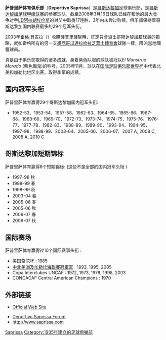 {{noteTA|G1=football
}}
{{Football club infobox
| clubname   = 薩普里沙
| image      = [[File:CD_Saprissa_neu.png|180px]]
| fullname   = 萨普里沙体育俱乐部
| nickname   = ''El Monstruo Morado,<br> '' "El Glorioso",<br>  "El Eterno Campeón"
| founded    = 1935年7月16日
| ground     = {{tsl|en|Estadio Ricardo Saprissa||Ricardo Saprissa体育场}},<br />[[San_José,_Costa_Rica|San José]]
| capacity   = 23,112
| chairman   = Juan Carlos Rojas Callán
| manager    = Daniel Casas
| league     = [[哥斯達黎加足球甲級聯賽|哥斯達黎加足球甲級聯賽]]
| season     = 2020秋季
| position   = 常規賽，第 1 位<br /> 季後賽：冠軍
| shirtsupplier = 
| shirtsponsors =
|pattern_la1 = _Saprissa18HTraining
|pattern_b1  = _Saprissa20Home
|pattern_ra1 = _Saprissa20Home
|pattern_sh1 = _Saprissa20Home
|pattern_so1 = _Saprissa20Home
|leftarm1    = FFFFFF
|body1       = FFFFFF
|rightarm1   = FFFFFF
|shorts1     = FFFFFF
|socks1      = 830042

|pattern_la2 = _Saprissa20Away
|pattern_b2  = _Saprissa20Away
|pattern_ra2 = _Saprissa20Away
|pattern_sh2 = _Saprissa20Away
|pattern_so2 = _Saprissa20Away
|leftarm2    = FFFFFF
|body2       = FFFFFF
|rightarm2   = FFFFFF
|shorts2     = FFFFFF
|socks2      = FFFFFF

|pattern_la3 = _Saprissa20Third
|pattern_b3 = _Saprissa20Third
|pattern_ra3 = _Saprissa20Third
|pattern_sh3 = _Saprissa20Third
|pattern_so3 = _Saprissa20Third
|leftarm3    = FFFFFF
|body3       = FFFFFF
|rightarm3   = FFFFFF
|shorts3     = FFFFFF
|socks3      = 000033
}}
'''萨普里萨体育俱乐部'''（'''Deportivo Saprissa'''）是[[哥斯达黎加|哥斯达黎加]]足球俱乐部，是[[哥斯达黎加足球甲级联赛|哥斯达黎加足球甲级联赛]]的参赛球队，截至2008年3月16日球队已经在和他的最大竞争对手[[阿拉胡埃伦斯体育俱乐部|LD阿拉胡埃伦斯]]的对垒中取得17连胜，3年内未尝过败绩。俱乐部保持着哥斯达黎加国内联赛最多的29个冠军头衔。

2003年[[霍格·貝吉拉|霍格·貝吉拉]]（{{lang|la|Jorge Vergara}}）收購薩普里薩隊時，訂定只會派出哥斯达黎加籍球員的策略，就如霍格所有的另一支[[墨西哥|墨西哥]][[瓜達拉哈拉芝華士體育會|瓜達拉哈拉芝華士體育會]]球隊一樣，限派當地國籍球員。

真是由于俱乐部取得的诸多成就，身着紫色队服的球队被冠以''El Monstruo Morado'' (紫色魔鬼)的称号，2005年11月，球队在[[国际足联俱乐部世界杯|国际足联俱乐部世界杯]]中代表北美和加勒比地区出赛，取得季军的成绩。

== 国内冠军头衔 ==
萨普里萨体育赢得29个哥斯达黎加国内冠军头衔:
*1952-53、1953-54、1957-58、1962-63、1964-65、1965-66、1967-68、1968-69、1969-70、1972-73、1973-74、1974-75、1975-76、1976-77、1977-78、1982-83、1988-89、1989-90、1993-94、1994-95、1997-98、1998-99、2003-04、2005-06、2006-07、2007 A, 2008 C, 2008 A, 2010 C

== 哥斯达黎加短期锦标 ==
萨普里萨体育赢得8个短期锦标: (这些不是全部的国内冠军头衔 )
*1997-98 秋 
*1998-99 春 
*1998-99 秋
*2003-04 春
*2005-06 春
*2005-06 秋
*2006-07 春
*2006-07 秋

== 国际赛场 ==
萨普里萨体育赢得过10个国际赛事头衔 :
*美国骆驼杯 : 1985
*[[中北美洲及加勒比海聯賽冠軍盃|中北美洲及加勒比海聯賽冠軍盃]] : 1993, 1995, 2005
*Copa Interclubes UNCAF : 1972, 1973, 1978, 1998, 2003
*CONCACAF Central American Champions : 1970

== 外部链接 ==
*{{en icon}} {{ja icon}} {{es icon}} [https://web.archive.org/web/20041031040233/http://www.saprissa.co.cr/ Official Web Site]
* [http://www.sapriforo.com Deportivo Saprissa Forum]
* http://www.saprissa.com

[[Category:哥斯达黎加足球俱乐部|Saprissa]]
[[Category:1935年建立的足球俱樂部|Category:1935年建立的足球俱樂部]]